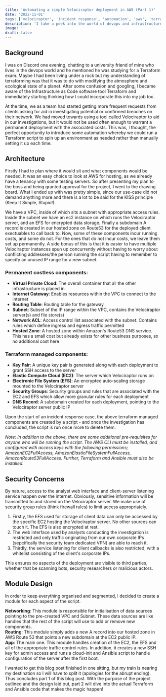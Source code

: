 ---
title: 'Automating a simple Velociraptor deployment in AWS (Part 1)'
date: '2022-11-01'
tags: ['velociraptor', 'incident response', 'automation', 'aws', 'terraform']
description: 'I take a peek into the world of devops and infrastructure as code using Terraform and Ansible.'
image: ''
draft: false
---

## Background

I was on Discord one evening, chatting to a university friend of mine who lives in the devops world and he mentioned he was studying for a Terraform exam. Maybe I had been living under a rock but my understanding of terraforming was that it was to do with modifying the atmosphere and ecological state of a planet. After some confusion and googling, I became aware of the Infrastructure as Code software tool <Link href="https://www.terraform.io/">Terraform</Link> and immediately starting thinking how I could incorporate this into my job too.

At the time, we as a team had started getting more frequent requests from clients asking for aid in investigating potential or confirmed breaches on their network. We had moved towards using a tool called <Link href="https://docs.velociraptor.app/">Velociraptor</Link> to aid in our investigations, but it would not be used often enough to warrant a permanent deployment with the associated costs. This was, I thought, the perfect opportunity to introduce some automation whereby we could run a Terraform script to spin up an environment as needed rather than manually setting it up each time.

## Architecture

Firstly I had to plan where it would sit and what components would be needed. It was an easy choice to look at AWS for hosting, as we already have a tenancy with some testing servers. So after presenting my plan to the boss and being granted approval for the project, I went to the drawing board. What I ended up with was pretty simple, since our use-case did not demand anything more and there is a lot to be said for the KISS principle (Keep It Simple, Stupid!).

We have a VPC, inside of which sits a subnet with appropriate access rules. Inside the subnet we have an ec2 instance on which runs the Velociraptor server, and an EFS for encrypted data storage. Finally a subdomain A record is created in our hosted zone on Route53 for the deployed client exectuables to call back to. Now, some of these components incur running costs, and some do not. For the ones that do not incur costs, we leave them set up permanently. A side bonus of this is that it is easier to have multiple Velociraptor instances spun up concurrently without having to worry about conflicting addresses/the person running the script having to remember to specify an unused IP range for a new subnet.

### Permanent costless components:

- **Virtual Private Cloud**: The overall container that all the other infrastructure is placed in
- **Internet Gateway**: Enables resources within the VPC to connect to the internet
- **Routing Table**: Routing table for the gateway
- **Subnet**: Subset of the IP range within the VPC, contains the Velociraptor server(s) and file store(s)
- **Network ACL**: Access control list associated with the subnet. Contains rules which define ingress and egress traffic permitted
- **Hosted Zone**: A hosted zone within Amazon's Route53 DNS service. This has a small cost but already exists for other business purposes, so no additional cost here

### Terraform managed components:

- **Key Pair**: A unique key pair is generated along with each deployment to grant SSH access to the server
- **Elastic Compute Cloud (EC2)**: The server which Velociraptor runs on
- **Electronic File System (EFS)**: An encrypted auto-scaling storage mounted to the Velociraptor server
- **Security Groups**: Security groups and rules that are associated with the EC2 and EFS which allow more granular rules for each deployment
- **DNS Record**: A subdomain created for each deployment, pointing to the Velociraptor server public IP

Upon the start of an incident response case, the above terraform managed components are created by a script - and once the investigation has concluded, the script is run once more to delete them.

*Note: In addition to the above, there are some additional pre-requisites for anyone who will be running the script. The AWS CLI must be installed, and configured with access keys with the following permissions; AmazonEC2FullAccess, AmazonElasticFileSystemFullAccess, AmazonRoute53FullAccess. Further, Terraform and Ansible must also be installed.*

## Security Concerns

By nature, access to the analyst web interface and client-server listening service happen over the internet. Obviously, sensitive information will be transmitted to and stored on the Velociraptor server. We make use of security group rules (think firewall rules) to limit access appropriately.

1. Firstly, the EFS used for storage of client data can only be accessed by the specific EC2 hosting the Velociraptor server. No other sources can touch it. The EFS is also encrypted at rest.
2. The web interface used by analysts conducting the investigation is restricted and only traffic originating from our own corporate IPs (sepcifically the security team dedicated VPN) are able to reach it.
3. Thirdly, the service listening for client callbacks is also restricted, with a whitelist consisting of the client's corporate IPs.

This ensures no aspects of the deployment are visible to third parties, whether that be scanning bots, security researchers or malicious actors.

## Module Design

In order to keep everything organised and segmented, I decided to create a module for each aspect of the script.

**Networking**: This module is responsible for initialisation of data sources pointing to the pre-created VPC and Subnet. These data sources are like handles that the rest of the script will use to add or remove new components.  
**Routing**: This module simply adds a new A record into our hosted zone in AWS Route 53 that points a new subdomain at the EC2 public IP.  
**App**: The main one. This module handles creation of the EC2, the EFS and all of the appropriate traffic control rules. In addition, it creates a new SSH key for admin access and runs a cloud-init and Ansible script to handle configuration of the server after the first boot.

I wanted to get this blog post finished in one sitting, but my train is nearing my destination so I will have to split it (apologies for the abrupt ending). Thus concludes part 1 of this blog post. With the purpose of the project outlined and the design laid out, part 2 will dive into the actual Terraform and Ansible code that makes the magic happen!